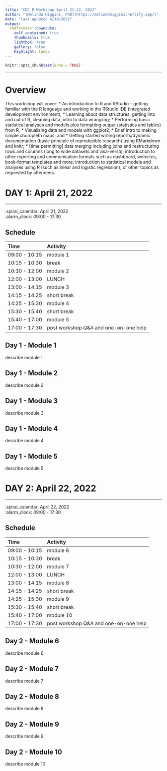```yaml
---
title: "CDC R Workshop April 21-22, 2022"
author: "[Melinda Higgins, PhD](https://melindahiggins.netlify.app/)"
date: "last updated 4/10/2022"
output:
  rmdformats::downcute:
    self_contained: true
    thumbnails: true
    lightbox: true
    gallery: false
    highlight: tango
---
```


```r
knitr::opts_chunk$set(echo = TRUE)
```


-----

# Overview

This workshop will cover:
* An introduction to R and RStudio – getting familiar with the R language and working in the RStudio IDE (integrated development environment);
* Learning about data structures, getting into and out of R, cleaning data, intro to data wrangling;
* Performing basic statistical analyses and models plus formatting output (statistics and tables) from R; 
* Visualizing data and models with ggplot2; 
* Brief intro to making simple choropleth maps; and
* Getting started writing reports/dynamic documentation (basic principle of reproducible research) using RMarkdown and knitr;
* [time permitting] data merging including joins and restructuring rows and columns (long to wide datasets and visa-versa); introduction to other reporting and communication formats such as dashboard, websites, book-format templates and more; introduction to statistical models and analyses using R (such as linear and logistic regression); or other topics as requested by attendees.

# DAY 1: April 21, 2022

-----

:spiral_calendar: April 21, 2022  
:alarm_clock:     09:00 - 17:30

## Schedule

| Time          | Activity         |
| :------------ | :--------------- |
| 09:00 - 10:15 | module 1         |
| 10:15 - 10:30 | break            |
| 10:30 - 12:00 | module 2         |
| 12:00 - 13:00 | LUNCH            |
| 13:00 - 14:15 | module 3         |
| 14:15 - 14:25 | short break      |
| 14:25 - 15:30 | module 4         |
| 15:30 - 15:40 | short break      |
| 15:40 - 17:00 | module 5         |
| 17:00 - 17:30 | post workshop Q&A and one-on-one help |

## Day 1 - Module 1

describe module 1 

## Day 1 - Module 2

describe module 2

## Day 1 - Module 3

describe module 3

## Day 1 - Module 4

describe module 4

## Day 1 - Module 5

describe module 5


# DAY 2: April 22, 2022

-----

:spiral_calendar: April 22, 2022  
:alarm_clock:     09:00 - 17:30

## Schedule

| Time          | Activity         |
| :------------ | :--------------- |
| 09:00 - 10:15 | module 6         |
| 10:15 - 10:30 | break            |
| 10:30 - 12:00 | module 7         |
| 12:00 - 13:00 | LUNCH            |
| 13:00 - 14:15 | module 8         |
| 14:15 - 14:25 | short break      |
| 14:25 - 15:30 | module 9         |
| 15:30 - 15:40 | short break      |
| 15:40 - 17:00 | module 10        |
| 17:00 - 17:30 | post workshop Q&A and one-on-one help |

## Day 2 - Module 6

describe module 6

## Day 2 - Module 7

describe module 7

## Day 2 - Module 8

describe module 8

## Day 2 - Module 9

describe module 9

## Day 2 - Module 10

describe module 10